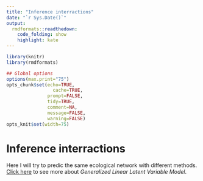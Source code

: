 ```yaml
---
title: "Inference interractions"
date: "`r Sys.Date()`"
output:
  rmdformats::readthedown:
    code_folding: show
    highlight: kate
---
```


<script src="https://hypothes.is/embed.js" async></script>

```r
library(knitr)
library(rmdformats)

## Global options
options(max.print="75")
opts_chunk$set(echo=TRUE,
	             cache=TRUE,
               prompt=FALSE,
               tidy=TRUE,
               comment=NA,
               message=FALSE,
               warning=FALSE)
opts_knit$set(width=75)
```

<!--
# List of packages 

List of packages to try :

- [ ] alien (Direct Matching Centrality, Indirect matching centrality, 4th corner, binary, Niche probabilistic, KNN as a minimal iEat)
- [x] Hmsc (HMSC)
- [ ] boral (LVM)
- [x] gllvm (LVM)
- [x] ecoCopula (Gaussian Copula Graphical Model)
- [x] PLNmodels (Gaussian Graphical Model)
- [x] Emtree (Tree-based inferrence + PLN)
- [x] MInt (Poisson-multivariate normal hierachical model)
- [x] MRFcov (Markov random fields)

# Packages testing

Please, [click here](test_packages.html) to see how theses packages work!
-->

# Inference interractions

Here I will try to predic the same ecological network with different methods. 
<!--
[Click here](inference_interractions.html)
-->
[Click here](gllvm.html) to see more about *Generalized Linear Latent Variable Model*.